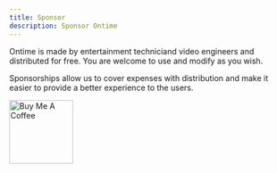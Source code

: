 ```yaml
---
title: Sponsor
description: Sponsor Ontime
---
```


Ontime is made by entertainment techniciand video engineers and distributed for free. You are welcome to use and modify as you wish.

Sponsorships allow us to cover expenses with distribution and make it easier to provide a better experience to the users.

<div style={{ display: 'flex', alignItems: 'top', gap: '1rem' }}>
  <a href="https://www.buymeacoffee.com/cpvalente" target="_blank"><img src="https://cdn.buymeacoffee.com/buttons/v2/default-yellow.png" alt="Buy Me A Coffee" width="114" /></a>
  <Sponsor />
</div>
